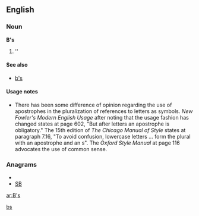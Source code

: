 ==English==

===Noun===
'''B's'''

# ''{{plural of|[[B]]}}

====See also====
*[[b's]]

====Usage notes====
*There has been some difference of opinion regarding the use of apostrophes in the pluralization of references to letters as symbols.  ''New Fowler's Modern English Usage'' after noting that the usage fashion has changed states at page 602, "But after letters an apostrophe is obligatory."    The 15th edition of ''The Chicago Manual of Style'' states at paragraph 7.16, "To avoid confusion, lowercase letters ... form the plural with an apostrophe and an s".  The ''Oxford Style Manual'' at page 116 advocates the use of common sense.

===Anagrams===
* {{alphagram|bs}}
* [[SB#English|SB]]

[[Category:English terms spelled with '|bs]]

[[ar:B's]]